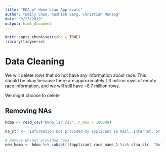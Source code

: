 ```yaml
---
title: "EDA of Home Loan Approvals"
author: "Emily Chen, Kashish Garg, Christian Manaog"
date: "2/23/2019"
output: html_document
---
```


```r
knitr::opts_chunk$set(echo = TRUE)
library(tidyverse)
```

# Data Cleaning

We will delete rows that do not have any information about race. This should be okay because there are approximately 1.3 million rows of empty race information, and we will still have ~8.7 million rows.

We might choose to delete 

## Removing NAs



```r
hdma <- read_csv("hmda_lar.csv", n_max = 100000)

na_str <- "Information not provided by applicant in mail, Internet, or telephone application"

# Remove NA/not provided rows
new_hdma <- hdma %>% subset(!(applicant_race_name_1 %in% c(na_str, "Not applicable")))
```
